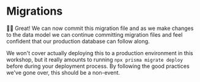 # Migrations

👨‍💼 Great! We can now commit this migration file and as we make changes to the
data model we can continue committing migration files and feel confident that
our production database can follow along.

We won't cover actually deploying this to a production environment in this
workshop, but it really amounts to running `npx prisma migrate deploy` before
during your deployment process. By following the good practices we've gone over,
this should be a non-event.
